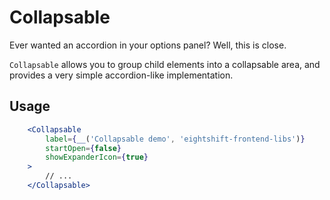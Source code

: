 
<Meta of={ComponentData} name='About' />

# Collapsable

Ever wanted an accordion in your options panel? Well, this is close.

`Collapsable` allows you to group child elements into a collapsable area, and provides a very simple accordion-like implementation.

## Usage

```jsx
	<Collapsable
		label={__('Collapsable demo', 'eightshift-frontend-libs')}
		startOpen={false}
		showExpanderIcon={true}
	>
		// ...
	</Collapsable>
```
